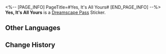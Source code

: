 <%-- [PAGE_INFO]
PageTitle=#Yes, It's All Yours#
[END_PAGE_INFO] --%>
{{Stub|Location information}}
{{Item Infobox
|id          = 223205
|image       = Dreamscape Pass Sticker Yes It's All Yours.png
|type        = Dreamscape Pass Sticker
|type2       = Amusing Ourselves to Death Stickers
|invCategory = 
|rarity      = 4
|effect      = Digital stickers that can be used to decorate the pages of the Dreamtour Handbook. They come in many different styles.
|description = 
|source1     = [[Unlocked by Default]]
}}
{{Description|It smells like financial independence &mdash; It must feel awesome to lie on.}}
'''Yes, It's All Yours''' is a [[Dreamscape Pass]] Sticker.

==Other Languages==
{{Other Languages
|en   = Yes, It's All Yours
|zhs  = 对，都是你的
|zht  = 對，都是你的
|ja   = そう、全部君のだ
|ko   = 맞아, 전부 네 거야
|es   = Sí, todo tuyo
|fr   = Tout ça, c'est pour toi
|ru   = Да, это твоё
|th   = ใช่ ทั้งหมดนี้เป็นของคุณนะ
|vi   = Đúng, Đều Là Của Bạn
|de   = Ja, es gehört alles dir
|id   = Ya, Semua Milikmu
|pt   = Sim, É Tudo Seu
}}

==Change History==
{{Change History|2.0}}
